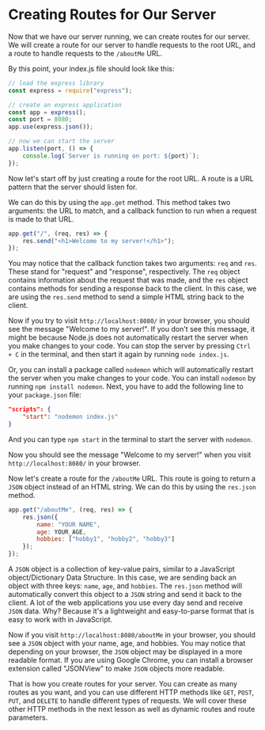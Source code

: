 # Creating Routes for Our Server

Now that we have our server running, we can create routes for our server. We will create a route for our server to handle requests to the root URL, and a route to handle requests to the `/aboutMe` URL.

By this point, your index.js file should look like this:

```javascript
// load the express library
const express = require("express"); 

// create an express application
const app = express(); 
const port = 8080; 
app.use(express.json()); 

// now we can start the server
app.listen(port, () => {
    console.log(`Server is running on port: ${port}`);
});
```

Now let's start off by just creating a route for the root URL. A route is a URL pattern that the server should listen for.

We can do this by using the `app.get` method. This method takes two arguments: the URL to match, and a callback function to run when a request is made to that URL. 

```javascript
app.get("/", (req, res) => {
    res.send("<h1>Welcome to my server!</h1>");
});
```

You may notice that the callback function takes two arguments: `req` and `res`. These stand for "request" and "response", respectively. The `req` object contains information about the request that was made, and the `res` object contains methods for sending a response back to the client. In this case, we are using the `res.send` method to send a simple HTML string back to the client.

Now if you try to visit `http://localhost:8080/` in your browser, you should see the message "Welcome to my server!". If you don't see this message, it might be because Node.js does not automatically restart the server when you make changes to your code. You can stop the server by pressing `Ctrl + C` in the terminal, and then start it again by running `node index.js`.

Or, you can install a package called `nodemon` which will automatically restart the server when you make changes to your code. You can install `nodemon` by running `npm install nodemon`. Next, you have to add the following line to your `package.json` file:

```json
"scripts": {
    "start": "nodemon index.js"
}
```

And you can type `npm start` in the terminal to start the server with `nodemon`.

Now you should see the message "Welcome to my server!" when you visit `http://localhost:8080/` in your browser.

Now let's create a route for the `/aboutMe` URL. This route is going to return a `JSON` object instead of an HTML string. We can do this by using the `res.json` method.

```javascript
app.get("/aboutMe", (req, res) => {
    res.json({
        name: "YOUR NAME",
        age: YOUR_AGE,
        hobbies: ["hobby1", "hobby2", "hobby3"]
    });
});
```

A `JSON` object is a collection of key-value pairs, similar to a JavaScript object/Dictionary Data Structure. In this case, we are sending back an object with three keys: `name`, `age`, and `hobbies`. The `res.json` method will automatically convert this object to a `JSON` string and send it back to the client. A lot of the web applications you use every day send and receive `JSON` data. Why? Because it's a lightweight and easy-to-parse format that is easy to work with in JavaScript.

Now if you visit `http://localhost:8080/aboutMe` in your browser, you should see a `JSON` object with your name, age, and hobbies. You may notice that depending on your browser, the `JSON` object may be displayed in a more readable format. If you are using Google Chrome, you can install a browser extension called "JSONView" to make `JSON` objects more readable.

That is how you create routes for your server. You can create as many routes as you want, and you can use different HTTP methods like `GET`, `POST`, `PUT`, and `DELETE` to handle different types of requests. We will cover these other HTTP methods in the next lesson as well as dynamic routes and route parameters.